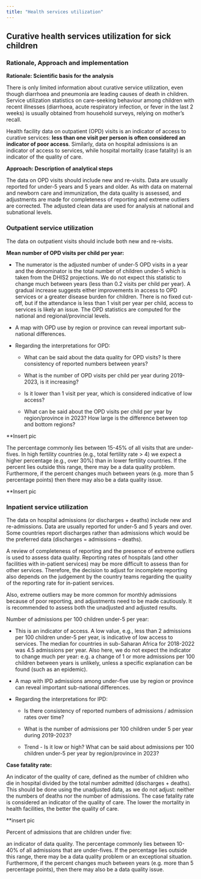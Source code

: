 ```yaml
---
title: "Health services utilization"
---
```


## Curative health services utilization for sick children

### Rationale, Approach and implementation

**Rationale: Scientific basis for the analysis**

There is only limited information about curative service utilization, even though diarrhoea and pneumonia are leading causes of death in children. Service utilization statistics on care-seeking behaviour among children with recent illnesses (diarrhoea, acute respiratory infection, or fever in the last 2 weeks) is usually obtained from household surveys, relying on mother’s recall.

Health facility data on outpatient (OPD) visits is an indicator of access to curative services: **less than one visit per person is often considered an indicator of poor access**. Similarly, data on hospital admissions is an indicator of access to services, while hospital mortality (case fatality) is an indicator of the quality of care.

**Approach: Description of analytical steps**

The data on OPD visits should include new and re-visits. Data are usually reported for under-5 years and 5 years and older. As with data on maternal and newborn care and immunization, the data quality is assessed, and adjustments are made for completeness of reporting and extreme outliers are corrected. The adjusted clean data are used for analysis at national and subnational levels.

### Outpatient service utilization

The data on outpatient visits should include both new and re-visits.

**Mean number of OPD visits per child per year:**

-   The numerator is the adjusted number of under-5 OPD visits in a year and the denominator is the total number of children under-5 which is taken from the DHIS2 projections. We do not expect this statistic to change much between years (less than 0.2 visits per child per year). A gradual increase suggests either improvements in access to OPD services or a greater disease burden for children. There is no fixed cut-off, but if the attendance is less than 1 visit per year per child, access to services is likely an issue. The OPD statistics are computed for the national and regional/provincial levels.

-   A map with OPD use by region or province can reveal important sub-national differences.

-   Regarding the interpretations for OPD:

    -   What can be said about the data quality for OPD visits? Is there consistency of reported numbers between years?

    -   What is the number of OPD visits per child per year during 2019-2023, is it increasing?

    -   Is it lower than 1 visit per year, which is considered indicative of low access?

    -   What can be said about the OPD visits per child per year by region/province in 2023? How large is the difference between top and bottom regions?

\*\*Insert pic

The percentage commonly lies between 15-45% of all visits that are under-fives. In high fertility countries (e.g., total fertility rate \> 4) we expect a higher percentage (e.g., over 30%) than in lower fertility countries. If the percent lies outside this range, there may be a data quality problem. Furthermore, if the percent changes much between years (e.g. more than 5 percentage points) then there may also be a data quality issue.

\*\*Insert pic

### Inpatient service utilization

The data on hospital admissions (or discharges + deaths) include new and re-admissions. Data are usually reported for under-5 and 5 years and over. Some countries report discharges rather than admissions which would be the preferred data (discharges = admissions – deaths).

A review of completeness of reporting and the presence of extreme outliers is used to assess data quality. Reporting rates of hospitals (and other facilities with in-patient services) may be more difficult to assess than for other services. Therefore, the decision to adjust for incomplete reporting also depends on the judgement by the country teams regarding the quality of the reporting rate for in-patient services.

Also, extreme outliers may be more common for monthly admissions because of poor reporting, and adjustments need to be made cautiously. It is recommended to assess both the unadjusted and adjusted results.

Number of admissions per 100 children under-5 per year:

-   This is an indicator of access. A low value, e.g., less than 2 admissions per 100 children under-5 per year, is indicative of low access to services. The median for countries in sub-Saharan Africa for 2018-2022 was 4.5 admissions per year. Also here, we do not expect the indicator to change much per year: e.g. a change of 1 or more admissions per 100 children between years is unlikely, unless a specific explanation can be found (such as an epidemic).

-   A map with IPD admissions among under-five use by region or province can reveal important sub-national differences.

-   Regarding the interpretations for IPD:

    -   Is there consistency of reported numbers of admissions / admission rates over time?

    -   What is the number of admissions per 100 children under 5 per year during 2019-2023?

    -   Trend - Is it low or high? What can be said about admissions per 100 children under-5 per year by region/province in 2023?

**Case fatality rate:**

An indicator of the quality of care, defined as the number of children who die in hospital divided by the total number admitted (discharges + deaths). This should be done using the unadjusted data, as we do not adjust: neither the numbers of deaths nor the number of admissions. The case fatality rate is considered an indicator of the quality of care. The lower the mortality in health facilities, the better the quality of care.

\*\*insert pic

Percent of admissions that are children under five:

an indicator of data quality. The percentage commonly lies between 10-40% of all admissions that are under-fives. If the percentage lies outside this range, there may be a data quality problem or an exceptional situation. Furthermore, if the percent changes much between years (e.g. more than 5 percentage points), then there may also be a data quality issue.

